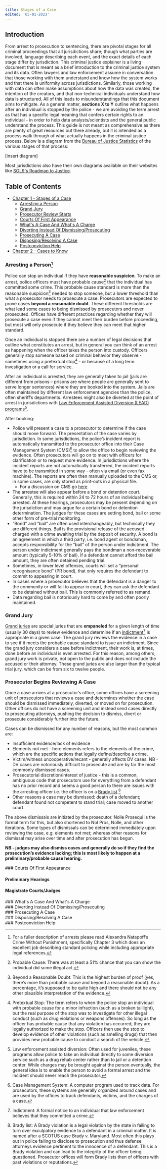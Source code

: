 ```yaml
---
title: Stages of a Case
edited: '05-01-2023'
---
```

<section id="introduction">

## Introduction
From arrest to prosecution to sentencing, there are pivotal stages for all criminal proceedings that all jurisdictions share; though what parties are involved, language describing each event, and the exact details of each stage differ by jurisdiction. This criminal justice explainer is a living document that is meant as a brief introduction to the criminal justice system and its data. Often lawyers and law enforcement assume in conversation that those working with them understand and know how the system works and that there is uniformity across jurisdictions. Similarly, those working with data can often make assumptions about how the data was created, the intention of the creators, and that non-technical individuals understand how data is structured. All of this leads to misunderstandings that this document aims to mitigate.
As a general matter, **sections X to Y** outline what happens after an individual is stopped by the police - we are avoiding the term arrest as that has a specific legal meaning that confers certain rights to an individual - in order to help data analysts/scientists and the general public understand the process. This guide is not meant as comprehensive as there are plenty of great resources out there already, but it is intended as a process walk through of what actually happens in the criminal justice process. Below is a diagram from the [Bureau of Justice Statistics](https://bjs.ojp.gov/media/image/45506) of the various stages of that process:

[insert diagram]
 
Most jurisdictions also have their own diagrams available on their websites like [SOL9's Roadmap to Justice](https://www.scsolicitor9.org/files/Roadmap-to-Justice.pdf).
  
## Table of Contents
 - [Chapter 1 - Stages of a Case](https://github.com/Justice-Innovation-Lab/prosecutor-analytics/blob/main/starting-out/criminal_justice_explainer/chapter-1.mdx)
   - [Arresting a Person](https://github.com/Justice-Innovation-Lab/prosecutor-analytics/blob/main/starting-out/criminal_justice_explainer/chapter-1.mdx#arresting-a-person)
   - [Grand Jury](https://github.com/Justice-Innovation-Lab/prosecutor-analytics/blob/main/starting-out/criminal_justice_explainer/chapter-1.mdx#grand-jury)
   - [Prosecutor Review Starts](https://github.com/Justice-Innovation-Lab/prosecutor-analytics/blob/main/starting-out/criminal_justice_explainer/chapter-1.mdx#prosecutor-review-starts)
   - [Courts Of First Appearance](https://github.com/Justice-Innovation-Lab/prosecutor-analytics/blob/main/starting-out/criminal_justice_explainer/chapter-1.mdx#courts-of-first-appearance)
   - [What's A Case And What's A Charge](https://github.com/Justice-Innovation-Lab/prosecutor-analytics/blob/main/starting-out/criminal_justice_explainer/chapter-1.mdx#whats-a-case-and-whats-a-charge)
   - [Diverting Instead Of Dismissing/Prosecuting](https://github.com/Justice-Innovation-Lab/prosecutor-analytics/blob/main/starting-out/criminal_justice_explainer/chapter-1.mdx#diverting-instead-of-dismissing-prosecuting)
   - [Prosecuting A Case](https://github.com/Justice-Innovation-Lab/prosecutor-analytics/blob/main/starting-out/criminal_justice_explainer/chapter-1.mdx#prosecuting-a-case)
   - [Disposing/Resolving A Case](https://github.com/Justice-Innovation-Lab/prosecutor-analytics/blob/main/starting-out/criminal_justice_explainer/chapter-1.mdx#disposing-resolving-a-case)
   - [Postconviction Help](https://github.com/Justice-Innovation-Lab/prosecutor-analytics/blob/main/starting-out/criminal_justice_explainer/chapter-1.mdx#postconviction-help)
 - [Chapter 2 - Cases to Know](https://github.com/Justice-Innovation-Lab/prosecutor-analytics/blob/main/starting-out/criminal_justice_explainer/chapter-2.mdx)
 
</section>

<section id="arresting-a-person">

### Arresting a Person[^a]
Police can stop an individual if they have __reasonable suspicion__. To make an arrest, police officers must have probable cause[^1] that the individual has committed some crime. This probable cause standard is more than the reasonable suspicion[^2] needed to stop someone, but a lower threshold than what a prosecutor needs to prosecute a case. Prosecutors are expected to prove cases __beyond a reasonable doubt__. These different thresholds are what lead some cases to being dismissed by prosecutors and never prosecuted. Offices have different practices regarding whether they will prosecute a case even if they cannot meet their burden before proceeding, but most will only prosecute if they believe they can meet that higher standard.

Once an individual is stopped there are a number  of legal decisions that outline what constitutes an arrest, but in general you can think of an arrest as happening when the officer takes the person into custody. Officers generally stop someone based on criminal behavior they observe - sometimes using a pretextual stop[^3] - or because of a long term investigation or a call for service.

After an individual is arrested, they are generally taken to jail (jails are different from prisons – prisons are  where people are generally sent to serve longer sentences) where they are booked into the system. Jails are often maintained by different law enforcement agencies than the police, often sheriff’s departments. Arrestees might also be diverted at the point of arrest in jurisdictions with [Law Enforcement Assisted Diversion (LEAD) programs](https://www.leadbureau.org/&sa=D&source=docs&ust=1671122494724927&usg=AOvVaw0xbHC6j8TySOw9IotGEGtv)[^4]. 

After booking:
* Police will present a case to a prosecutor to determine if the case should move forward. The presentation of the case varies by jurisdiction. In some jurisdictions, the police’s incident report is automatically transmitted to the prosecutor office into their Case Management System (CMS)[^5] to allow the office to begin reviewing the evidence. Often prosecutors will go on to meet with officers for clarification or to request more evidence. In jurisdictions where the incident reports are not automatically transferred, the incident reports have to be transmitted in some way - often via email (or even fax machine). The reports are often then manually uploaded to the CMS or, in some cases, are only stored as print-outs in a physical file.
   * For a discussion on CMS go [here](https://github.com/Justice-Innovation-Lab/prosecutor-analytics/discussions/3)
* The arrestee will also appear  before a bond or detention court. Generally, this is required within 24 to 72 hours of an individual being arrested. At these hearings, prosecutors may be present depending on the jurisdiction and may argue for a certain bond or detention determination. The judges for these cases are setting bond, bail or some other form of pre-trial monitoring. 
* “Bond” and “bail” are often used interchangeably, but technically they are different things.  Bail is the provisional release of the accused charged with a crime awaiting trial by the deposit of security. A bond is an agreement in which a third party, i.e. bond agent or bondsman, accepts responsibility for the “bail” of the person under indictment. The person under indictment generally pays the bondman a non-recoverable amount (typically 5-10% of bail).  If a defendant cannot afford the bail amount, they are often detained pending trial.   
* Sometimes, in lower level offenses, courts will set a “personal recognisance bond” (PR bond), that only requires the defendant to commit to appearing in court.
* In cases where a prosecutor believes that the defendant is a danger to the community or will fail to appear in court, they can ask the defendant to be detained without bail.  This is commonly referred to as remand.
 * Data regarding bail is notoriously hard to come by and often poorly maintained.
</section>


<section id="grand-jury">

### Grand Jury
[Grand juries](https://www.uscourts.gov/services-forms/jury-service/types-juries) are special juries that are **empaneled** for a given length of time (usually 30 days) to review evidence and determine if an [indictment](https://www.justice.gov/usao/justice-101/charging)[^6] is appropriate in a given case. The grand jury reviews the evidence in a case to see if it meets the probable cause standard to issue an indictment. Since the grand jury considers a case before indictment, their work is, at times, done before an individual is even arrested. For this reason, among others, grand jury work is private, not open to the public and does not include the accused or their attorney. These grand juries are also larger than the typical trial jury, which can be from six to twelve people.

</section>

<section id="prosecutor-review-starts">

### Prosecutor Begins Reviewing A Case
Once a case arrives at a prosecutor’s office, some offices have a screening unit of prosecutors that reviews a case and determines whether the case should be dismissed immediately, diverted, or moved on for prosecution. Other offices do not have a screening unit and instead send cases directly to prosecuting attorneys, pushing the decision to dismiss, divert or prosecute considerably further into the future.

Cases can be dismissed for any number of reasons, but the most common are:
* Insufficient evidence/lack of evidence 
* Elements not met - here elements refers to the elements of the crime, which are the specific actions that legally define/describe a crime.
* Victim/witness uncooperative/recant - generally affects DV cases. NB - DV cases are notoriously difficult to prosecute and are by far the most commonly dismissed cases.
* Prosecutorial discretion/interest of justice - this is a common, ambiguous code that prosecutors use for everything from a defendant has no prior record and seems a good person to there are issues with the arresting officer i.e. the officer is on a [Brady list](https://en.wikipedia.org/wiki/Brady_disclosure).[^7]
* Other reasons a case may be dismissed: death of a defendant; defendant found not competent to stand trial; case moved to another court. 

The above dismissals are initiated by the prosecutor.  Nolle Prosequi is the formal term for this, but also shortened to Nol Pros, Nolle, and other iterations. Some types of dismissals can be determined immediately upon reviewing the case, e.g. elements not met; whereas other reasons for dismissal may arise over time and after prosecution has begun.

**NB - judges may also dismiss cases and generally do so if they find the prosecution’s evidence lacking; this is most likely to happen at a preliminary/probable cause hearing.**


</section>

<section id="courts-of-first-appearance">
 ### Courts Of First Appearance
 
 #### Preliminary Hearings
 
 #### Magistrate Courts/Judges
 
 </section>

<section id="whats-a-case-and-whats-a-charge">
 ### What's A Case And What's A Charge
 </section>
 
 <section id="diverting-instead-of-dismissing-prosecuting">
 ### Diverting Instead Of Dismissing/Prosecuting
 </section>
 
 <section id="prosecuting-a-case">
 ### Prosecuting A Case
 </section>
 
 <section id="disposing-resolving-a-case">
 ### Disposing/Resolving A Case
 </section>
 
 <section id="postconviction-help">
 ### Postconviction Help
 </section>
 
[^a]: For a fuller description of arrests please read Alexandra Natapoff’s Crime Without Punishment, specifically Chapter 3 which does an excellent job describing standard policing while including appropriate legal references.
[^1]: Probable Cause: There was at least a 51% chance that you can show the individual did some illegal act.
[^2]: Beyond a Reasonable Doubt: This is the highest burden of proof (yes, there’s more than probable cause and beyond a reasonable doubt). As a percentage, it’s supposed to be quite high and there should not be any other plausible interpretation of the evidence.
[^3]: Pretextual Stop: The term refers to when the police stop an individual with probable cause for a minor infraction (such as a broken taillight), but the real purpose of the stop was to investigate for other illegal conduct (such as drug violations or weapons offenses).  So long as the officer has probable cause that any violation has occurred, they are legally authorized to make the stop.  Officers then use the stop to develop evidence of other violations (such as smelling drugs) that then provides new probable cause to conduct a search of the vehicle. 
[^4]: Law enforcement assisted diversion: Often used for juveniles, these programs allow police to take an individual directly to some diversion service such as a drug rehab center rather than to jail or a detention center. While charges may be brought against the person eventually, the general idea is to enable the person to avoid a formal arrest and the incident should never reach the prosecutor.
[^5]: Case Management System: A computer program used to track data. For prosecutors, these systems are generally organized around cases and are used by the offices to track defendants, victims, and the charges of a case.
[^6]: Indictment: A formal notice to an individual that law enforcement believes that they committed a crime.
[^7]: Brady list: A Brady violation is a legal violation by the state in failing to turn over exculpatory evidence to a defendant in a criminal matter. It is named after a SCOTUS case Brady v. Maryland. Most often this plays out in police failing to disclose to prosecution and thus defense attorneys evidence pertinent to the innocence of a defendant. This is a Brady violation and can lead to the integrity of the officer being questioned. Prosecutor offices will form Brady lists then of officers with past violations or reputations.
